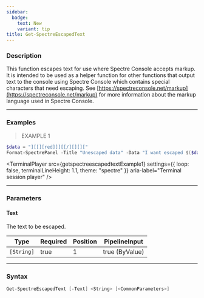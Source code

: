 ```yaml
---
sidebar:
  badge:
    text: New
    variant: tip
title: Get-SpectreEscapedText
---
```





### Description

This function escapes text for use where Spectre Console accepts markup. It is intended to be used as a helper function for other functions that output text to the console using Spectre Console which contains special characters that need escaping.
See [https://spectreconsole.net/markup](https://spectreconsole.net/markup) for more information about the markup language used in Spectre Console.

---

### Examples
> EXAMPLE 1

```powershell
$data = "][[][red]]][[/][][]["
Format-SpectrePanel -Title "Unescaped data" -Data "I want escaped $($data | Get-SpectreEscapedText) [yellow]and[/] [red]unescaped[/] data"
```
<TerminalPlayer
    src={getspectreescapedtextExample1}
    settings={{
        loop: false,
        terminalLineHeight: 1.1,
        theme: "spectre"
    }}
    aria-label="Terminal session player"
/>

---

### Parameters
#### **Text**
The text to be escaped.

|Type      |Required|Position|PipelineInput |
|----------|--------|--------|--------------|
|`[String]`|true    |1       |true (ByValue)|

---

### Syntax
```powershell
Get-SpectreEscapedText [-Text] <String> [<CommonParameters>]
```
